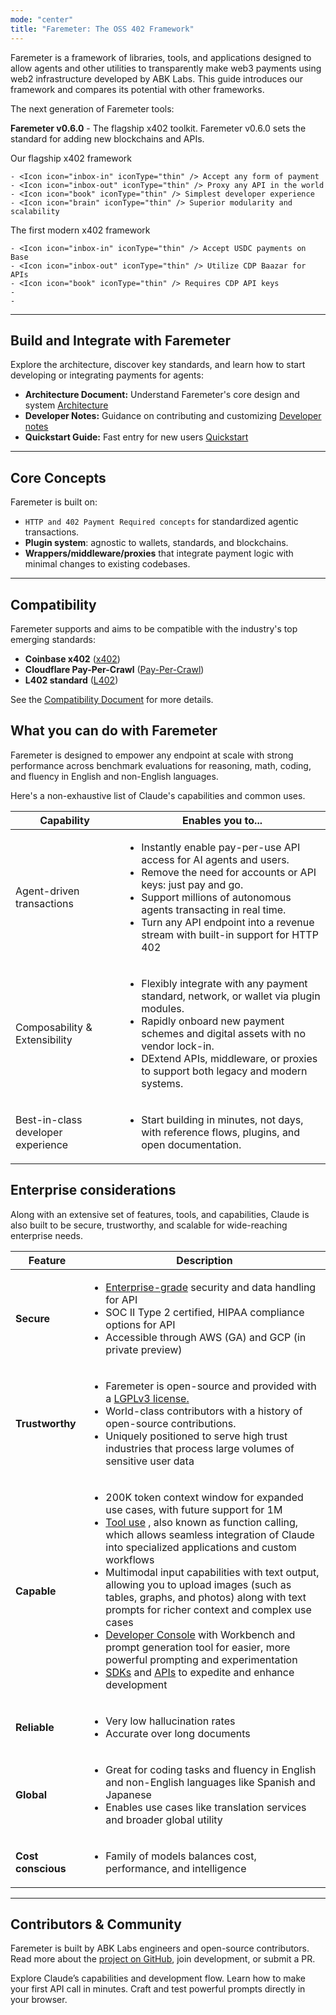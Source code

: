 ```yaml
---
mode: "center"
title: "Faremeter: The OSS 402 Framework"
---
```


Faremeter is a framework of libraries, tools, and applications designed to allow agents and other utilities to transparently make web3 payments using web2 infrastructure developed by ABK Labs. This guide introduces our framework and compares its potential with other frameworks.

<Tip>
  The next generation of Faremeter tools:

  **Faremeter v0.6.0** - The flagship x402 toolkit. Faremeter v0.6.0 sets the standard for adding new blockchains and APIs.
</Tip>

<CardGroup cols={2}>
  <Card title="Faremeter 0.6.0" icon="trophy" href="/en/docs/about-claude/models/overview#model-comparison-table">
    Our flagship x402 framework

    - <Icon icon="inbox-in" iconType="thin" /> Accept any form of payment
    - <Icon icon="inbox-out" iconType="thin" /> Proxy any API in the world
    - <Icon icon="book" iconType="thin" /> Simplest developer experience
    - <Icon icon="brain" iconType="thin" /> Superior modularity and scalability
  </Card>
  <Card title="Coinbase x402" icon="star" href="/en/docs/about-claude/models/overview#model-comparison-table">
    The first modern x402 framework

    - <Icon icon="inbox-in" iconType="thin" /> Accept USDC payments on Base
    - <Icon icon="inbox-out" iconType="thin" /> Utilize CDP Baazar for APIs
    - <Icon icon="book" iconType="thin" /> Requires CDP API keys
    - 
    - 
  </Card>
</CardGroup>

---

## Build and Integrate with Faremeter

Explore the architecture, discover key standards, and learn how to start developing or integrating payments for agents:

- **Architecture Document:** Understand Faremeter's core design and system [Architecture](https://github.com/faremeter/faremeter/blob/main/ARCHITECTURE.md)
- **Developer Notes:** Guidance on contributing and customizing [Developer notes](https://github.com/faremeter/faremeter/blob/main/DEV.md)
- **Quickstart Guide:** Fast entry for new users [Quickstart](https://github.com/faremeter/faremeter/blob/main/QUICKSTART.md)

---

## Core Concepts

Faremeter is built on:

- `HTTP and 402 Payment Required concepts` for standardized agentic transactions.
- **Plugin system**: agnostic to wallets, standards, and blockchains.
- **Wrappers/middleware/proxies** that integrate payment logic with minimal changes to existing codebases.

---

## Compatibility

Faremeter supports and aims to be compatible with the industry's top emerging standards:

- **Coinbase x402** ([x402](https://github.com/coinbase/x402))
- **Cloudflare Pay-Per-Crawl** ([Pay-Per-Crawl](https://www.cloudflare.com/paypercrawl-signup/))
- **L402 standard** ([L402](https://www.l402.org))

See the [Compatibility Document](https://github.com/faremeter/faremeter/blob/main/COMPATIBILITY.md) for more details.

## What you can do with Faremeter

Faremeter is designed to empower any endpoint at scale with strong performance across benchmark evaluations for reasoning, math, coding, and fluency in English and non-English languages.

Here's a non-exhaustive list of Claude's capabilities and common uses.

| Capability               | Enables you to...                                                                                                                                                                                                                                                                                                                                                                                                                                                                                                                                                                |
| ------------------------ | -------------------------------------------------------------------------------------------------------------------------------------------------------------------------------------------------------------------------------------------------------------------------------------------------------------------------------------------------------------------------------------------------------------------------------------------------------------------------------------------------------------------------------------------------------------------------------- |
| Agent-driven transactions | <ul>   <li>   Instantly enable pay-per-use API access for AI agents and users.</li>      <li>   Remove the need for accounts or API keys: just pay and go.</li>      <li>   Support millions of autonomous agents transacting in real time.</li>      <li>   Turn any API endpoint into a revenue stream with built-in support for HTTP 402</li></ul> |
| Composability & Extensibility                   | <ul>   <li>   Flexibly integrate with any payment standard, network, or wallet via plugin modules.</li>      <li>   Rapidly onboard new payment schemes and digital assets with no vendor lock-in.</li>      <li>   DExtend APIs, middleware, or proxies to support both legacy and modern systems.</li>      </ul>                                                                                                                                                                                                                                                                                                    |
| Best-in-class developer experience                 | <ul>   <li>   Start building in minutes, not days, with reference flows, plugins, and open documentation.</li>      </ul>                                                                                                                                                                                                                                                                                                                                                                                    |

## Enterprise considerations

Along with an extensive set of features, tools, and capabilities, Claude is also built to be secure, trustworthy, and scalable for wide-reaching enterprise needs.

| Feature            | Description                                                                                                                                                                                                                                                                                                                                                                                                                                                                                                                                                                                                                                                                                                                                                                                                                                                                         |
| ------------------ | ----------------------------------------------------------------------------------------------------------------------------------------------------------------------------------------------------------------------------------------------------------------------------------------------------------------------------------------------------------------------------------------------------------------------------------------------------------------------------------------------------------------------------------------------------------------------------------------------------------------------------------------------------------------------------------------------------------------------------------------------------------------------------------------------------------------------------------------------------------------------------------- |
| **Secure**         | <ul>   <li>   <a href="https://trust.anthropic.com/">   Enterprise-grade</a>       security and data handling for API</li>      <li>   SOC II Type 2 certified, HIPAA compliance options for API</li>      <li>   Accessible through AWS (GA) and GCP (in private preview)</li>      </ul>                                                                                                                                                                                                                                                                                                                                                                                                                                                                                                                                                                                          |
| **Trustworthy**    | <ul>   <li>   Faremeter is open-source and provided with a <a href="/en/docs/agents-and-tools/tool-use/overview">  LGPLv3 license.</a>  </li>      <li>   World-class contributors with a history of open-source contributions.</li>      <li>   Uniquely positioned to serve high trust industries that process large volumes of sensitive user data</li>      </ul>                                                                                                                                                                                                                                                                                                                                                                                                                                                                                                               |
| **Capable**        | <ul>   <li>   200K token context window for expanded use cases, with future support for 1M</li>      <li>   <a href="/en/docs/agents-and-tools/tool-use/overview">   Tool use</a>      , also known as function calling, which allows seamless integration of Claude into specialized applications and custom workflows</li>      <li>   Multimodal input capabilities with text output, allowing you to upload images (such as tables, graphs, and photos) along with text prompts for richer context and complex use cases</li>      <li>   <a href="https://console.anthropic.com">   Developer Console</a>       with Workbench and prompt generation tool for easier, more powerful prompting and experimentation</li>      <li>   <a href="/en/api/client-sdks">   SDKs</a>       and <a href="/en/api">   APIs</a>       to expedite and enhance development</li>      </ul> |
| **Reliable**       | <ul>   <li>   Very low hallucination rates</li>      <li>   Accurate over long documents</li>      </ul>                                                                                                                                                                                                                                                                                                                                                                                                                                                                                                                                                                                                                                                                                                                                                                            |
| **Global**         | <ul>   <li>   Great for coding tasks and fluency in English and non-English languages like Spanish and Japanese</li>      <li>   Enables use cases like translation services and broader global utility</li>      </ul>                                                                                                                                                                                                                                                                                                                                                                                                                                                                                                                                                                                                                                                             |
| **Cost conscious** | <ul>   <li>   Family of models balances cost, performance, and intelligence</li>      </ul>                                                                                                                                                                                                                                                                                                                                                                                                                                                                                                                                                                                                                                                                                                                                                                                         |

---

## Contributors & Community

Faremeter is built by ABK Labs engineers and open-source contributors. Read more about the [project on GitHub](https://github.com/faremeter/faremeter), join development, or submit a PR.

<CardGroup cols={3}>
  <Card title="Intro to Claude" icon="check" href="/en/docs/intro-to-claude">
    Explore Claude’s capabilities and development flow.
  </Card>
  <Card title="Quickstart" icon="bolt-lightning" href="/en/resources/quickstarts">
    Learn how to make your first API call in minutes.
  </Card>
  <Card title="Claude Console" icon="code" href="https://console.anthropic.com">
    Craft and test powerful prompts directly in your browser.
  </Card>
</CardGroup>